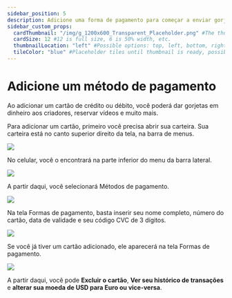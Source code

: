 ---
sidebar_position: 5
description: Adicione uma forma de pagamento para começar a enviar gorjetas em dinheiro.
sidebar_custom_props:
  cardThumbnail: "/img/g_1200x600_Transparent_Placeholder.png" #The thumbnail on the category card.
  cardSize: 12 #12 is full size, 6 is 50% width, etc.
  thumbnailLocation: "left" #Possible options: top, left, bottom, right, none
  tileColor: "blue" #Placeholder tiles until thumbnail is ready, possible options: blue, cream, darkpurple, lightpurple, mauve, orange, pink, none
---

# Adicione um método de pagamento

Ao adicionar um cartão de crédito ou débito, você poderá dar gorjetas em dinheiro aos criadores, reservar vídeos e muito mais.

Para adicionar um cartão, primeiro você precisa abrir sua carteira. Sua carteira está no canto superior direito da tela, na barra de menus.

![](https://i.imgur.com/RUtD2EO.jpg)

No celular, você o encontrará na parte inferior do menu da barra lateral.

![](https://i.imgur.com/7Vq2b1a.png)

A partir daqui, você selecionará Métodos de pagamento.

![](https://i.imgur.com/Ph24glk.png)

Na tela Formas de pagamento, basta inserir seu nome completo, número do cartão, data de validade e seu código CVC de 3 dígitos.

![](https://i.imgur.com/rmYEuMt.png)

Se você já tiver um cartão adicionado, ele aparecerá na tela Formas de pagamento.

![](https://i.imgur.com/pUuzmPC.png)

A partir daqui, você pode **Excluir o cartão**, **Ver seu histórico de transações** e **alterar sua moeda de USD para Euro ou vice-versa**.
